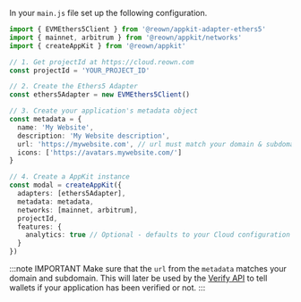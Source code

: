 
In your `main.js` file set up the following configuration.

```ts
import { EVMEthers5Client } from '@reown/appkit-adapter-ethers5'
import { mainnet, arbitrum } from '@reown/appkit/networks'
import { createAppKit } from '@reown/appkit'

// 1. Get projectId at https://cloud.reown.com
const projectId = 'YOUR_PROJECT_ID'

// 2. Create the Ethers5 Adapter
const ethers5Adapter = new EVMEthers5Client()

// 3. Create your application's metadata object
const metadata = {
  name: 'My Website',
  description: 'My Website description',
  url: 'https://mywebsite.com', // url must match your domain & subdomain
  icons: ['https://avatars.mywebsite.com/']
}

// 4. Create a AppKit instance
const modal = createAppKit({
  adapters: [ethers5Adapter],
  metadata: metadata,
  networks: [mainnet, arbitrum],
  projectId,
  features: {
    analytics: true // Optional - defaults to your Cloud configuration
  }
})
```

:::note IMPORTANT
Make sure that the `url` from the `metadata` matches your domain and subdomain. This will later be used by the [Verify API](../../../cloud/verify.mdx) to tell wallets if your application has been verified or not.
:::
